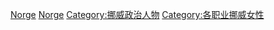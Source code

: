 [[Category:欧洲各国女性政治人物|Norge]]
[[Category:各國女性政治人物|Norge]]
[[Category:挪威政治人物|Category:挪威政治人物]]
[[Category:各职业挪威女性|Category:各职业挪威女性]]